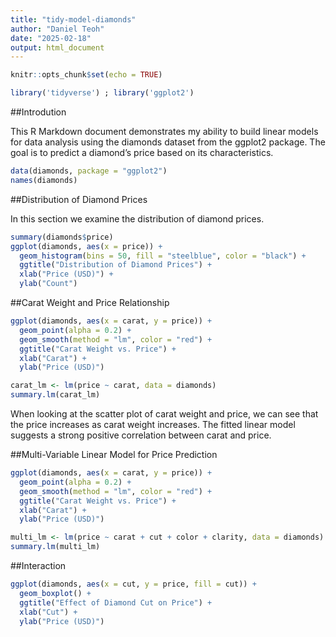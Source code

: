 ```yaml
---
title: "tidy-model-diamonds"
author: "Daniel Teoh"
date: "2025-02-18"
output: html_document
---
```


```r
knitr::opts_chunk$set(echo = TRUE)

library('tidyverse') ; library('ggplot2')

```

##Introdution 

This R Markdown document demonstrates my ability to build linear models for data analysis using the diamonds dataset from the ggplot2 package. The goal is to predict a diamond's price based on its characteristics.

```r
data(diamonds, package = "ggplot2")
names(diamonds)
```

##Distribution of Diamond Prices

In this section we examine the distribution of diamond prices.

```r
summary(diamonds$price)
ggplot(diamonds, aes(x = price)) + 
  geom_histogram(bins = 50, fill = "steelblue", color = "black") +
  ggtitle("Distribution of Diamond Prices") +
  xlab("Price (USD)") +
  ylab("Count")

```

##Carat Weight and Price Relationship

```r
ggplot(diamonds, aes(x = carat, y = price)) +
  geom_point(alpha = 0.2) +
  geom_smooth(method = "lm", color = "red") +
  ggtitle("Carat Weight vs. Price") +
  xlab("Carat") +
  ylab("Price (USD)")

carat_lm <- lm(price ~ carat, data = diamonds)
summary.lm(carat_lm)

```

When looking at the scatter plot of carat weight and price, we can see that the price increases as carat weight increases. The fitted linear model suggests a strong positive correlation between carat and price.

##Multi-Variable Linear Model for Price Prediction
```r
ggplot(diamonds, aes(x = carat, y = price)) +
  geom_point(alpha = 0.2) +
  geom_smooth(method = "lm", color = "red") +
  ggtitle("Carat Weight vs. Price") +
  xlab("Carat") +
  ylab("Price (USD)")

multi_lm <- lm(price ~ carat + cut + color + clarity, data = diamonds)
summary.lm(multi_lm)
```

##Interaction
```r
ggplot(diamonds, aes(x = cut, y = price, fill = cut)) +
  geom_boxplot() +
  ggtitle("Effect of Diamond Cut on Price") +
  xlab("Cut") +
  ylab("Price (USD)")
```